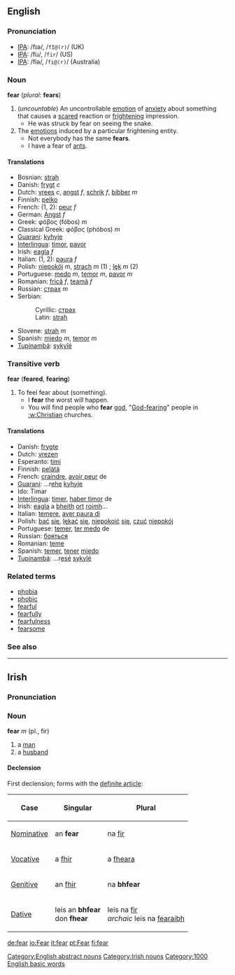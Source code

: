 ==English==

{{rank|possible|mark|followed|422|fear|evening|ground|understand}}

===Pronunciation===
*[[IPA]]: /fɪə/, /<tt>fI@(r)</tt>/ (UK)
*[[IPA]]: /fiɹ/, /<tt>fir</tt>/ (US)
*[[IPA]]: /fiə/, /<tt>fi@(r)</tt>/ (Australia)

===Noun===
'''fear''' (''plural:'' '''fears''')

#(''uncountable'') An uncontrollable [[emotion]] of [[anxiety]] about something that causes a [[scared]] reaction or [[frightening]] impression. 
#*He was struck by fear on seeing the snake.
#The [[emotion|emotions]] induced by a particular frightening entity.
#* Not everybody has the same '''fears'''.
#*I have a fear of [[:w:ants|ants]].

====Translations====
*Bosnian: [[strah]] {{m}}
*Danish: [[frygt]] ''c''
*Dutch: [[vrees]] ''c'', [[angst]] ''f'', [[schrik]] ''f'', [[bibber]] ''m''
*Finnish: [[pelko]]
*French: (1, 2): [[peur]] ''f''
*German: [[Angst#German|Angst]] ''f''
*Greek: φόβος (fóbos) ''m''
*Classical Greek: φόβος (phóbos) ''m''
*[[Guarani]]: [[kyhyje]]
*[[Interlingua]]: [[timor]], [[pavor]]
*Irish: [[eagla]] ''f''
*Italian: (1, 2): [[paura]] ''f''
*Polish: [[niepokój]] ''m'', [[strach]] ''m'' (1) ; [[lęk]] ''m'' (2)
*Portuguese: [[medo]] ''m'', [[temor]] ''m'', [[pavor]] ''m''
*Romanian: [[frică]] ''f'', [[teamă]] ''f''
*Russian: [[страх]] ''m''
*Serbian:
*:Cyrillic: [[страх]] {{m}}
*:Latin: [[strah]] {{m}}
*Slovene: [[strah]] ''m''
*Spanish: [[miedo]] ''m'', [[temor]] ''m''
*[[Tupinambá]]: [[sykyîé]]

===Transitive verb===
'''fear''' ('''feared''', '''fearing''')
#To feel fear about (something).
#* I '''fear''' the worst will happen.
#* You will find people who '''fear''' [[:w:god|god]], "[[God-fearing]]" people in [[:w:Christian]] churches.

====Translations====
*Danish: [[frygte]]
*Dutch: [[vrezen]]
*Esperanto: [[timi]]
*Finnish: [[pelätä]]
*French: [[craindre]], [[avoir peur]] de
*[[Guarani]]: ...r[[ehe]] [[kyhyje]]
*Ido: Timar
*[[Interlingua]]: [[timer]], [[haber timor]] de
*Irish: [[eagla]] a [[bheith]] [[ort]] [[roimh]]…
*Italian: [[temere]], [[aver paura di]]
*Polish: [[bać]] [[się]], [[lękać]] [[się]], [[niepokoić]] [[się]], [[czuć]] [[niepokój]]
*Portuguese: [[temer]], [[ter medo]] de
*Russian: [[бояться]]
*Romanian: [[teme]]
*Spanish: [[temer]], [[tener]] [[miedo]]
*[[Tupinambá]]: ...r[[esé]] [[sykyîé]]

=== Related terms ===
*[[phobia]]
*[[phobic]]
*[[fearful]]
*[[fearfully]]
*[[fearfulness]]
*[[fearsome]]

=== See also ===
{{BE-ready}}
[[Category:English abstract nouns]]
----

==Irish==
===Pronunciation===
{{IPA|[fær]}}
===Noun===
'''fear''' ''m'' (pl., fir)
#a [[man]]
#a [[husband]]

====Declension====
First declension; forms with the [[definite article]]:
{|border="2" cellpadding="4" cellspacing="0" style="margin: 1em 1em 1em 0; background: #f9f9f9; border: 1px #aaa solid; border-collapse: collapse;"
!Case
!Singular
!Plural
|-
| [[Nominative]]
| an '''fear'''
| na [[fir#Irish|fir]]
|-
| [[Vocative]]
| a [[fir#Irish|fhir]]
| a [[feara|fheara]]
|-
| [[Genitive]]
| an [[fir#Irish|fhir]]
| na '''bhfear'''
|-
| [[Dative]]
| leis an '''bhfear'''<br>don '''fhear'''
| leis na [[fir#Irish|fir]]<br>''archaic'' leis na [[fearaibh]]
|}

[[Category:Irish nouns]]

[[Category:1000 English basic words]]

[[de:fear]]
[[io:Fear]]
[[it:fear]]
[[pt:Fear]]
[[fi:fear]]